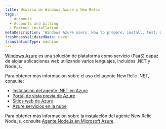```yaml
---
title: Usuario de Windows Azure y New Relic
tags:
  - Accounts
  - Accounts and billing
  - Partner installation
metaDescription: 'Windows Azure users: How to prepare, install, test, and initialize the New Relic agent.'
freshnessValidatedDate: never
translationType: machine
---
```


[Windows Azure](https://www.windowsazure.com/ "El enlace se abre en una ventana nueva.") es una solución de plataforma como servicio (PaaS) capaz de alojar aplicaciones web utilizando varios lenguajes, incluidos .NET y Node.js.

Para obtener más información sobre el uso del agente New Relic .NET, consulte:

* [Instalación del agente .NET en Azure](/docs/dotnet/installing-the-net-agent-on-azure)
* [Portal de vista previa de Azure](/docs/agents/net-agent/azure-installation/azure-preview-portal)
* [Sitios web de Azure](/docs/dotnet/azure-web-sites)
* [Azure servicios en la nube](/docs/dotnet/azure-cloud-services)

Para obtener más información sobre la instalación del agente New Relic Node.js, consulte [Agente Node.js en Microsoft Azure](/docs/nodejs/nodejs-agent-on-microsoft-azure).
